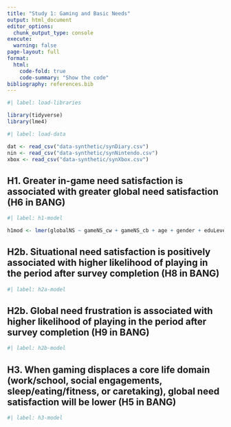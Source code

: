 ```yaml
---
title: "Study 1: Gaming and Basic Needs"
output: html_document
editor_options: 
  chunk_output_type: console
execute: 
  warning: false
page-layout: full
format:
  html:
    code-fold: true
    code-summary: "Show the code"
bibliography: references.bib
---
```


```r
#| label: load-libraries

library(tidyverse)
library(lme4)

```

```r
#| label: load-data

dat <- read_csv("data-synthetic/synDiary.csv")
nin <- read_csv("data-synthetic/synNintendo.csv")
xbox <- read_csv("data-synthetic/synXbox.csv")
```


## H1. Greater in-game need satisfaction is associated with greater global need satisfaction (H6 in BANG)

```r
#| label: h1-model

h1mod <- lmer(globalNS ~ gameNS_cw + gameNS_cb + age + gender + eduLevel + employment + (1 + gameNS_cw|id), data = dat)

```


## H2b. Situational need satisfaction is positively associated with higher likelihood of playing in the period after survey completion (H8 in BANG)

```r
#| label: h2a-model


```



## H2b. Global need frustration is associated with higher likelihood of playing in the period after survey completion (H9 in BANG)

```r
#| label: h2b-model


```


## H3. When gaming displaces a core life domain (work/school, social engagements, sleep/eating/fitness, or caretaking), global need satisfaction will be lower (H5 in BANG)


```r
#| label: h3-model


```
